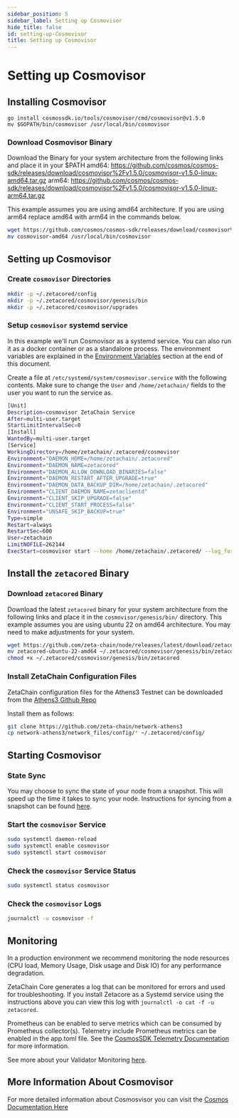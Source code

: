 ```yaml
---
sidebar_position: 5
sidebar_label: Setting up Cosmovisor
hide_title: false
id: setting-up-Cosmovisor
title: Setting up Cosmovisor
---
```


# Setting up Cosmovisor

## Installing Cosmovisor

```
go install cosmossdk.io/tools/cosmovisor/cmd/cosmovisor@v1.5.0
mv $GOPATH/bin/cosmovisor /usr/local/bin/cosmovisor
```

### Download Cosmovisor Binary

Download the Binary for your system architecture from the following links and
place it in your $PATH
amd64: https://github.com/cosmos/cosmos-sdk/releases/download/cosmovisor%2Fv1.5.0/cosmovisor-v1.5.0-linux-amd64.tar.gz
arm64: https://github.com/cosmos/cosmos-sdk/releases/download/cosmovisor%2Fv1.5.0/cosmovisor-v1.5.0-linux-arm64.tar.gz

This example assumes you are using amd64 architecture. If you are using arm64
replace amd64 with arm64 in the commands below.

```bash
wget https://github.com/cosmos/cosmos-sdk/releases/download/cosmovisor%2Fv1.5.0/cosmovisor-v1.5.0-linux-amd64.tar.gz
mv cosmovisor-amd64 /usr/local/bin/cosmovisor
```

## Setting up Cosmovisor

### Create `cosmovisor` Directories

```bash
mkdir -p ~/.zetacored/config
mkdir -p ~/.zetacored/cosmovisor/genesis/bin
mkdir -p ~/.zetacored/cosmovisor/upgrades

```

### Setup `cosmovisor` systemd service

In this example we'll run Cosmovisor as a systemd service. You can also run it as
a docker container or as a standalone process. The environment variables are
explained in the [Environment Variables](#environment-variables) section at the
end of this document.

Create a file at `/etc/systemd/system/cosmovisor.service` with the following
contents. Make sure to change the `User` and `/home/zetachain/` fields to the
user you want to run the service as.

```bash
[Unit]
Description=cosmovisor ZetaChain Service
After=multi-user.target
StartLimitIntervalSec=0
[Install]
WantedBy=multi-user.target
[Service]
WorkingDirectory=/home/zetachain/.zetacored/cosmovisor
Environment="DAEMON_HOME=/home/zetachain/.zetacored"
Environment="DAEMON_NAME=zetacored"
Environment="DAEMON_ALLOW_DOWNLOAD_BINARIES=false"
Environment="DAEMON_RESTART_AFTER_UPGRADE=true"
Environment="DAEMON_DATA_BACKUP_DIR=/home/zetachain/.zetacored"
Environment="CLIENT_DAEMON_NAME=zetaclientd"
Environment="CLIENT_SKIP_UPGRADE=false"
Environment="CLIENT_START_PROCESS=false"
Environment="UNSAFE_SKIP_BACKUP=true"
Type=simple
Restart=always
RestartSec=600
User=zetachain
LimitNOFILE=262144
ExecStart=cosmovisor start --home /home/zetachain/.zetacored/ --log_format json  --moniker <YOUR_NODE_NAME_HERE>
```

## Install the `zetacored` Binary

### Download `zetacored` Binary

Download the latest `zetacored` binary for your system architecture from the following
links and place it in the `cosmovisor/genesis/bin/` directory. This example
assumes you are using ubuntu 22 on amd64 architecture. You may need to make
adjustments for your system.

```bash
wget https://github.com/zeta-chain/node/releases/latest/download/zetacored-ubuntu-22-amd64
mv zetacored-ubuntu-22-amd64 ~/.zetacored/cosmovisor/genesis/bin/zetacored
chmod +x ~/.zetacored/cosmovisor/genesis/bin/zetacored

```

### Install ZetaChain Configuration Files

ZetaChain configuration files for the Athens3 Testnet can be downloaded from the [Athens3 Github
Repo](https://github.com/zeta-chain/network-athens3/tree/main/network_files/config)

Install them as follows:

```bash
git clone https://github.com/zeta-chain/network-athens3
cp network-athens3/network_files/config/* ~/.zetacored/config/
```

## Starting Cosmovisor

### State Sync

You may choose to sync the state of your node from a snapshot. This will speed
up the time it takes to sync your node. Instructions for syncing from a snapshot
can be found
[here](https://www.zetachain.com/docs/running-a-node/running-a-full-node/#state-sync).

### Start the `cosmovisor` Service

```bash
sudo systemctl daemon-reload
sudo systemctl enable cosmovisor
sudo systemctl start cosmovisor
```

### Check the `cosmovisor` Service Status

```bash
sudo systemctl status cosmovisor
```

### Check the `cosmovisor` Logs

```bash
journalctl -u cosmovisor -f
```

## Monitoring

In a production environment we recommend monitoring the node resources (CPU
load, Memory Usage, Disk usage and Disk IO) for any performance degradation.

ZetaChain Core generates a log that can be monitored for errors and used for
troubleshooting. If you install Zetacore as a Systemd service using the
instructions above you can view this log with `journalctl -o cat -f -u zetacored`.

Prometheus can be enabled to serve metrics which can be consumed by Prometheus
collector(s). Telemetry include Prometheus metrics can be enabled in the
app.toml file. See the [CosmosSDK Telemetry
Documentation](https://docs.cosmos.network/v0.46/core/telemetry.html) for more
information.

See more about your Validator Monitoring [here](/reference/validators-monitoring).

## More Information About Cosmovisor
For more detailed information about Cosmosvisor you can visit the [Cosmos Documentation Here](https://docs.cosmos.network/main/build/tooling/cosmovisor)
